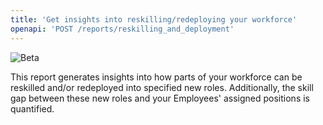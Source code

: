 ```yaml
---
title: 'Get insights into reskilling/redeploying your workforce'
openapi: 'POST /reports/reskilling_and_deployment'
---
```


![Beta](https://img.shields.io/badge/-Experimental-orange)

This report generates insights into how parts of your workforce can be reskilled and/or redeployed into specified new roles.
Additionally, the skill gap between these new roles and your Employees' assigned positions is quantified.

